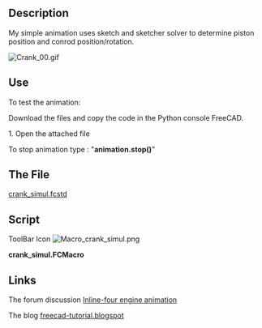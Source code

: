 <languages/>
<translate>
<!--T:1-->
{{Macro
|Name=Crank Simul
|Icon=Macro_crank_simul.png
|Description=My simple animation uses sketch and sketcher solver to determine piston position and conrod position/rotation. 
|Author=kwahoo
|Version=1.0
|Date=2014-06-13
|FCVersion=All
|Download= [https://www.freecadweb.org/wiki/images/0/04/Macro_crank_simul.png ToolBar Icon]<br />The file [http://forum.freecadweb.org/download/file.php?id=5954 crank_simul.fcstd]
}}

==Description== <!--T:2-->
My simple animation uses sketch and sketcher solver to determine piston position and conrod position/rotation.

</translate>
[[File:Crank 00.gif]]
<translate>

==Use== <!--T:4-->
To test the animation:

<!--T:5-->
Download the files and copy the code in the Python console FreeCAD.

<!--T:6-->
1. Open the attached file

<!--T:7-->
To stop animation type : 
</translate>
"'''animation.stop()'''"

<translate>
==The File== <!--T:8-->
</translate>
[http://forum.freecadweb.org/download/file.php?id=5954 crank_simul.fcstd]
<translate>
==Script== <!--T:9-->
</translate>
ToolBar Icon [[Image:Macro_crank_simul.png]]

'''crank_simul.FCMacro'''

{{MacroCode|code=
import FreeCAD as App, FreeCADGui as Gui, Part, time, sys, math, Draft, DraftGeomUtils
from PySide import QtGui,QtCore

class Animation(object):
    def __init__(self):
        App.Console.PrintMessage('init')

        App.ActiveDocument.recompute()

        self.timer = QtCore.QTimer()
        QtCore.QObject.connect(self.timer, QtCore.SIGNAL("timeout()"), self.my_update)
        self.timer.start(50)

        self.an = 0.1

    def my_update(self):
        string = '{0}'.format(self.an)
        self.an = self.an + 0.01 if self.an < (2 * math.pi) else 0.0

        angle = math.degrees(self.an)
        App.ActiveDocument.Sketch.setDatum(5,App.Units.Quantity(str(angle)+' deg'))
        App.ActiveDocument.recompute()
        p1 = App.ActiveDocument.Sketch.Shape.Vertexes[0].Point
        p2 = App.ActiveDocument.Sketch.Shape.Vertexes[1].Point
        conrodangle = math.degrees(Draft.DraftVecUtils.angle(App.Vector(1,0,0),(p1-p2))) - 90
        App.ActiveDocument.getObject("Cylinder").Placement = App.Placement(p1,App.Rotation(App.Vector(1,0,0),-90))
        App.ActiveDocument.getObject("Sketch001").Placement = App.Placement(p1,App.Rotation(App.Vector(0,0,1),conrodangle))

    def stop(self):
        self.timer.stop()
         

animation = Animation()

}}
<translate>

==Links== <!--T:10-->
The forum discussion [http://forum.freecadweb.org/viewtopic.php?f=24&t=6815&hilit=animation#p55092 Inline-four engine animation]

<!--T:11-->
The blog [http://freecad-tutorial.blogspot.be/ freecad-tutorial.blogspot]

</translate>
{{clear}}